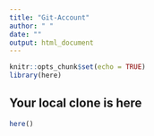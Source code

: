 ```yaml
---
title: "Git-Account"
author: " "
date: ""
output: html_document
---
```


```r
knitr::opts_chunk$set(echo = TRUE)
library(here)
```

## Your local clone is here

```r
here()
```

